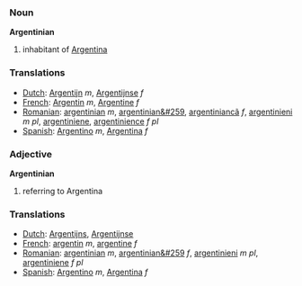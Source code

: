 ===Noun===
'''Argentinian'''

# inhabitant of [[Argentina]]

=== Translations ===
*[[Dutch]]: [[Argentijn]] ''m'', [[Argentijnse]] ''f''
*[[French]]: [[Argentin]] ''m'', [[Argentine]] ''f''
*[[Romanian]]: [[argentinian]] ''m'', [[argentinian&#259]], [[argentiniancã]] ''f'', [[argentinieni]] ''m pl'', [[argentiniene]], [[argentinience]] ''f pl''
*[[Spanish]]: [[Argentino]] ''m'', [[Argentina]] ''f''


=== Adjective ===
'''Argentinian'''

# referring to Argentina

=== Translations ===
*[[Dutch]]: [[Argentijns]], [[Argentijnse]]
*[[French]]: [[argentin]] ''m'', [[argentine]] ''f''
*[[Romanian]]: [[argentinian]] ''m'', [[argentinian&#259]] ''f'', [[argentinieni]] ''m pl'', [[argentiniene]] ''f pl''
*[[Spanish]]: [[Argentino]] ''m'', [[Argentina]] ''f''